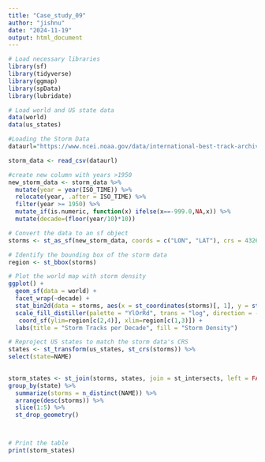 ```yaml
---
title: "Case_study_09"
author: "jishnu"
date: "2024-11-19"
output: html_document
---
```


```r
# Load necessary libraries
library(sf)
library(tidyverse)
library(ggmap)
library(spData)
library(lubridate)

# Load world and US state data
data(world)
data(us_states)

#Loading the Storm Data
dataurl="https://www.ncei.noaa.gov/data/international-best-track-archive-for-climate-stewardship-ibtracs/v04r01/access/csv/ibtracs.NA.list.v04r01.csv"

storm_data <- read_csv(dataurl)

#create new column with years >1950
new_storm_data <- storm_data %>%
  mutate(year = year(ISO_TIME)) %>%
  relocate(year, .after = ISO_TIME) %>%
  filter(year >= 1950) %>%
  mutate_if(is.numeric, function(x) ifelse(x==-999.0,NA,x)) %>%
  mutate(decade=(floor(year/10)*10))

# Convert the data to an sf object
storms <- st_as_sf(new_storm_data, coords = c("LON", "LAT"), crs = 4326)

# Identify the bounding box of the storm data
region <- st_bbox(storms)

# Plot the world map with storm density
ggplot() +
  geom_sf(data = world) +
  facet_wrap(~decade) +
  stat_bin2d(data = storms, aes(x = st_coordinates(storms)[, 1], y = st_coordinates(storms)[, 2]), bins = 100) +
  scale_fill_distiller(palette = "YlOrRd", trans = "log", direction = -1, breaks = c(1, 10, 100, 1000)) +
   coord_sf(ylim=region[c(2,4)], xlim=region[c(1,3)]) +
  labs(title = "Storm Tracks per Decade", fill = "Storm Density")

# Reproject US states to match the storm data's CRS
states <- st_transform(us_states, st_crs(storms)) %>%
select(state=NAME)
  

storm_states <- st_join(storms, states, join = st_intersects, left = FALSE) %>%
group_by(state) %>%
  summarize(storms = n_distinct(NAME)) %>%
  arrange(desc(storms)) %>%
  slice(1:5) %>%
  st_drop_geometry()




```

```r
# Print the table
print(storm_states)

```

